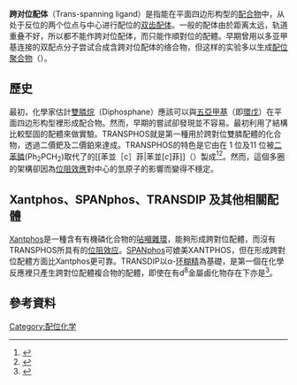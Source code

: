 '''跨对位配体'''（Trans-spanning ligand）是指能在平面四边形构型的[[配合物|配合物]]中，从处于反位的两个位点与中心进行配位的[[双齿配体|双齿配体]]。一般的配体由於距离太远，轨道重叠不好，所以都不能作跨对位配体，而只能作順對位的配體。早期曾用以多亚甲基连接的双配点分子尝试合成含跨对位配体的络合物，但这样的实验多以生成[[配位聚合物|配位聚合物]]（{{lang|en|coordination polymers}}）。

== 歷史 ==

最初，化學家估計[[雙膦烷|雙膦烷]]（Diphosphane）應該可以與[[五亞甲基|五亞甲基]]（即[[環戊|環戊]]）在平面四边形构型裡形成配合物。然而，早期的嘗試卻發現並不容易。最初利用了結構比較堅固的配體來做實驗。TRANSPHOS就是第一種用於跨對位雙膦配體的化合物，透過二價鈀及二價鉑來達成。TRANSPHOS的特色是它由在 1 位及11 位被[[二苯膦|二苯膦]](Ph<sub>2</sub>PCH<sub>2</sub>)取代了的[[苯並［c］菲|苯並[''c'']菲]]（{{lang|en|benzo[''c'']phenanthrene}}）製成<ref>{{cite journal | last1 = Destefano | first1 = N. J. | last2 = Johnson | first2 = D. K. | last3 = Lane | first3 = R. M. | last4 = Venanzi | first4 = L. M. | year = 1976 | title = Transition-Metal Complexes with Bidentate Ligands Spanning Trans-Positions. I. The Synthesis of 2,11-Bis(Diphenylphosphinomethyl)Benzo[C]-Phenanthrene, A Ligand Promoting the Formation of Square Planar Complexes | journal = Helvetica Chimica Acta | volume = 59 | pages = 2674–2682 | doi = 10.1002/hlca.19760590806}}</ref><ref>{{cite journal | author = Mochida, J. A.; Mattern, J. C.; Bailar, Jr., J. | year = 1975 | title = Stereochemistry of Complex Inorganic Compounds. XXXV. A Complex Containing a Ligand That Spans Trans Positions | journal = [[J._Am._Chem._Soc.|J. Am. Chem. Soc.]] | volume = 97 | pages = 3021–3026 | doi = 10.1021/ja00844a017}}</ref>。然而，這個多圈的架構卻因為[[位阻效應|位阻效應]]對中心的氫原子的影響而變得不穩定。

== Xantphos、SPANphos、TRANSDIP 及其他相關配體 ==
[[Xantphos|Xantphos]]是一種含有有機磷化合物的[[呫噸|呫噸]][[雜環|雜環]]，能夠形成跨對位配體，而沒有TRANSPHOS所具有的[[位阻效应|位阻效应]]。[[SPANphos|SPANphos]]可媲美XANTPHOS，但在形成跨對位配體方面比Xantphos更可靠。TRANSDIP以α-[[环糊精|环糊精]]為基礎，是第一個在化學反應裡只產生跨對位配體複合物的配體，即使在有d<sup>8</sup>金屬鹵化物存在下亦是<ref>{{cite journal | last1 = Poorters | first1 = L. | last2 = Armspach | first2 = D. | last3 = Dominique | first3 = M. | last4 = Toupet | first4 = L. | last5 = Choua | first5 = S. | last6 = Turek | first6 = P. | year = 2007 | title = Synthesis and Properties of Transdip, A Rigid Chelator Built Upon a Cyclodextrin Cavity: is Transdip an Authentic Trans - Spanning Ligand? | journal = [[Chemistry:_A_European_Journal|Chemistry: A European Journal]] | volume = 13 | pages = 9448–9461 | doi = 10.1002/chem.200700831 | date = 2007 | pmid = 17943701 | issue = 34}}</ref>。

== 參考資料 ==
{{reflist}}

[[Category:配位化学|Category:配位化学]]